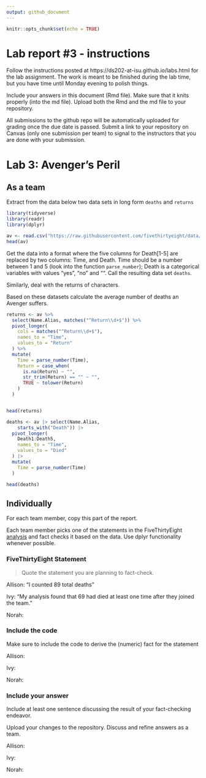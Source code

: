 ```yaml
---
output: github_document
---
```


<!-- README.md is generated from README.Rmd. Please edit the README.Rmd file -->


```r
knitr::opts_chunk$set(echo = TRUE)
```

# Lab report #3 - instructions

Follow the instructions posted at https://ds202-at-isu.github.io/labs.html for the lab assignment. The work is meant to be finished during the lab time, but you have time until Monday evening to polish things.

Include your answers in this document (Rmd file). Make sure that it knits properly (into the md file). Upload both the Rmd and the md file to your repository.  

All submissions to the github repo will be automatically uploaded for grading once the due date is passed.
Submit a link to your repository on Canvas (only one submission per team) to signal to the instructors that you are done with your submission.

# Lab 3: Avenger's Peril

## As a team

Extract from the data below two data sets in long form `deaths` and `returns`
```r
library(tidyverse)
library(readr)
library(dplyr)
```

```r
av <- read.csv("https://raw.githubusercontent.com/fivethirtyeight/data/master/avengers/avengers.csv", stringsAsFactors = FALSE)
head(av)
```

Get the data into a format where the five columns for Death[1-5] are replaced by two columns: Time, and Death. Time should be a number between 1 and 5 (look into the function `parse_number`); Death is a categorical variables with values "yes", "no" and "". Call the resulting data set `deaths`. 

Similarly, deal with the returns of characters.

Based on these datasets calculate the average number of deaths an Avenger suffers. 
```r
returns <- av %>%
  select(Name.Alias, matches("^Return\\d+$")) %>%
  pivot_longer(
    cols = matches("^Return\\d+$"),
    names_to = "Time",
    values_to = "Return"
  ) %>%
  mutate(
    Time = parse_number(Time),
    Return = case_when(
      is.na(Return) ~ "",
      str_trim(Return) == "" ~ "",
      TRUE ~ tolower(Return)
    )
  )


head(returns)

deaths <- av |> select(Name.Alias,
    starts_with("Death")) |>
  pivot_longer(
    Death1:Death5,
    names_to = "Time",
    values_to = "Died"
  ) |>
  mutate(
    Time = parse_number(Time)
  )

head(deaths)

```


## Individually

For each team member, copy this part of the report. 

Each team member picks one of the statements in the FiveThirtyEight [analysis](https://fivethirtyeight.com/features/avengers-death-comics-age-of-ultron/) and fact checks it based on the data. Use dplyr functionality whenever possible.

### FiveThirtyEight Statement

> Quote the statement you are planning to fact-check.

Allison: "I counted 89 total deaths"

Ivy: "My analysis found that 69 had died at least one time after they joined the team."

Norah: 

### Include the code

Make sure to include the code to derive the (numeric) fact for the statement

Allison: 

Ivy: 

Norah: 

### Include your answer

Include at least one sentence discussing the result of your fact-checking endeavor.

Upload your changes to the repository. Discuss and refine answers as a team.

Allison:

Ivy: 

Norah: 
